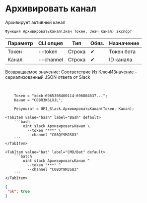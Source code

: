 ﻿---
sidebar_position: 4
description: Архивировать канал и другие функции для работы с Slack в Открытом пакете интеграций - бесплатной open-source библиотеке интеграций для 1С:Предприятие 8, OneScript и CLI
keywords: [1C, 1С, 1С:Предприятие, 1С:Предприятие 8.3, API, Интеграция, Сервисы, Обмен, OneScript, CLI, Slack]
---


# Архивировать канал
 Архивирует активный канал



`Функция АрхивироватьКанал(Знач Токен, Знач Канал) Экспорт`

  | Параметр | CLI опция | Тип | Обяз. | Назначение |
  |-|-|-|-|-|
  | Токен | --token | Строка | &#x2714; | Токен бота |
  | Канал | --channel | Строка | &#x2714; | ID канала |

  
  Возвращаемое значение:   Соответствие Из КлючИЗначение - сериализованный JSON ответа от Slack

<br/>




```bsl title="Пример использования для 1С:Предприятие/OneScript"
    Токен = "xoxb-6965308400114-696804637...";
    Канал = "C08R3K6LXJL";

    Результат = OPI_Slack.АрхивироватьКанал(Токен, Канал);
```
    

 <Tabs>
  
    <TabItem value="bash" label="Bash" default>
        ```bash
            oint slack АрхивироватьКанал \
              --token "***" \
              --channel "C08QY9MJS83"
        ```
    </TabItem>
  
    <TabItem value="bat" label="CMD/Bat" default>
        ```batch
            oint slack АрхивироватьКанал ^
              --token "***" ^
              --channel "C08QY9MJS83"
        ```
    </TabItem>
</Tabs>


```json title="Результат"
{
 "ok": true
}
```
